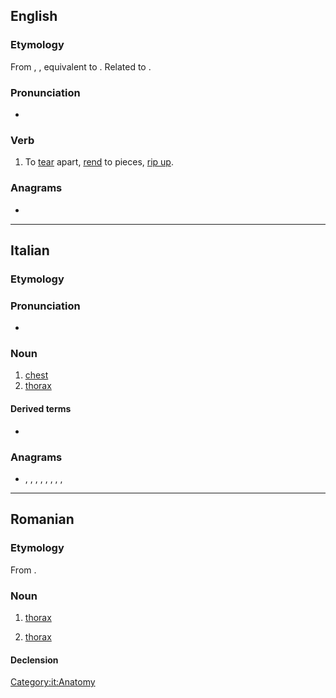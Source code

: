 {{also|tórace}}
==English==

===Etymology===
From {{inh|en|enm|toracen}}, {{m|enm|torasen||to tear up, snatch away}}, equivalent to {{prefix|en|to|race}}. Related to {{l|en|rash}}.

===Pronunciation===
* {{IPA|/təˈɹeɪs/|lang=en}}

===Verb===
{{en-verb|toraces|toracing|toraced}}

# {{lb|en|transitive|obsolete}} To [[tear]] apart, [[rend]] to pieces, [[rip up]].

===Anagrams===
* {{anagrams|en|a=aceort|coater|recoat}}

----

==Italian==

===Etymology===
{{rfe|Possibly inherited from Latin|lang=it}}

===Pronunciation===
* {{IPA|/toˈrat͡ʃe/|lang=it}}

===Noun===
{{it-noun|m}}

# [[chest]]
# [[thorax]]

====Derived terms====
* {{l|it|toracico}}

===Anagrams===
* {{l|it|atroce}}, {{l|it|carote}}, {{l|it|cerato}}, {{l|it|corate}}, {{l|it|cortea}}, {{l|it|creato}}, {{l|it|croate}}, {{l|it|recato}}, {{l|it|tacerò}}

[[Category:it:Anatomy]]

----

==Romanian==

===Etymology===
From {{bor|ro|it|torace}}.

===Noun===
{{ro-noun|n|torace}}

# {{lb|ro|anatomy}} [[thorax]] {{gloss|the region of the [[mammalian]] body between the neck and [[abdomen]]}}
# {{lb|ro|entomology|and|arachnology}} [[thorax]] {{gloss|the middle of three [[distinct]] divisions in an [[insect]], [[crustacean]] or [[arachnid]] body}}

====Declension====
{{ro-noun-n-e}}

{{c|ro|Body parts}}